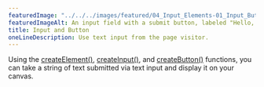 ---
featuredImage: "../../../images/featured/04_Input_Elements-01_Input_Button-thumbnail.png"
featuredImageAlt: An input field with a submit button, labeled "Hello, p5!"
title: Input and Button
oneLineDescription: Use text input from the page visitor.
---

Using the 
<a href="/reference/p5/createElement/" target="_blank">createElement()</a>,
<a href="/reference/p5/createInput/" target="_blank">createInput()</a>,
and <a href="/reference/p5/createButton/" target="_blank">createButton()</a> 
functions, you can take a string of text submitted via text input and display 
it on your canvas.